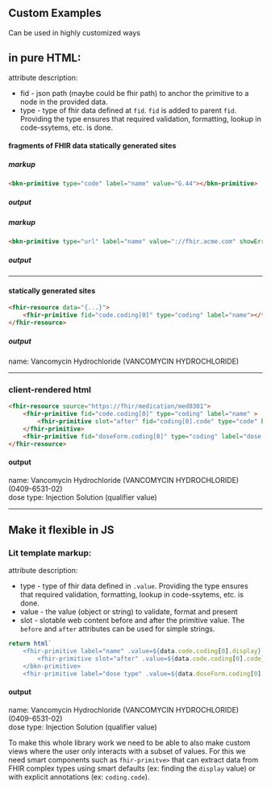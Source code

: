 
Custom Examples
--------

Can be used in highly customized ways


## in pure HTML:
attribute description:
* fid - json path (maybe could be fhir path) to anchor the primitive to a node in the provided data.
* type - type of fhir data defined at `fid`. `fid` is added to parent `fid`. Providing the type ensures that required
validation, formatting, lookup in code-ssytems, etc. is done.

#### fragments of FHIR data statically generated sites
##### markup
```html
<bkn-primitive type="code" label="name" value="G.44"></bkn-primitive>
```
##### output
<div style={{border:"solid lightgray 0.1rem", borderRadius:"0.2rem", padding:"0.5rem"}}>
    <bkn-primitive type="code" label="name" value="G.44"></bkn-primitive>
</div>

##### markup
```html
<bkn-primitive type="url" label="name" value="://fhir.acme.com" showError></bkn-primitive>
```
##### output
<div style={{border:"solid lightgray 0.1rem", borderRadius:"0.2rem", padding:"0.5rem"}}>
    <bkn-primitive type="url" label="name" value="://fhir.acme.com" showError></bkn-primitive>
</div>

----

#### statically generated sites
```html
<fhir-resource data="{...}">
    <fhir-primitive fid="code.coding[0]" type="coding" label="name"></fhir-primitive>
</fhir-resource>
```
##### output
<div style={{border:"solid lightgray 0.1rem", borderRadius:"0.2rem", padding:"0.5rem"}}>
    <div><span>name: </span><span>Vancomycin Hydrochloride (VANCOMYCIN HYDROCHLORIDE)</span></div>
</div>

----

### client-rendered html
```html
<fhir-resource source="https://fhir/medication/med0301">
    <fhir-primitive fid="code.coding[0]" type="coding" label="name" >
        <fhir-primitive slot="after" fid="coding[0].code" type="code" before="(" after=")">
    </fhir-primitive>
    <fhir-primitive fid="doseForm.coding[0]" type="coding" label="dose type"></fhir-primitive>
</fhir-resource>
```

#### output
<div style={{border:"solid lightgray 0.1rem", borderRadius:"0.2rem", padding:"0.5rem"}}>
    <div>
        <span>name: </span>
        <span>Vancomycin Hydrochloride (VANCOMYCIN HYDROCHLORIDE)</span>
        <span>(0409-6531-02)</span>
    </div>
    <div><span>dose type: </span><span>Injection Solution (qualifier value)</span></div>
</div>

----

## Make it flexible in JS

### Lit template markup:
attribute description:
* type - type of fhir data defined in `.value`. Providing the type ensures that required validation, formatting,
lookup in code-ssytems, etc. is done.
* value - the value (object or string) to validate, format and present
* slot - slotable web content before and after the primitive value. The `before` and `after` attributes can be used for
simple strings.

```js
return html`
    <fhir-primitive label="name" .value=${data.code.coding[0].display} >
        <fhir-primitive slot="after" .value=${data.code.coding[0].code} type="code" before="(" after=")">
    </bkn-primitive>
    <fhir-primitive label="dose type" .value=${data.doseForm.coding[0].display}></fhir-primitive>`
```

#### output
<div style={{border:"solid lightgray 0.1rem", borderRadius:"0.2rem", padding:"0.5rem"}}>
    <div>
        <span>name: </span>
        <span>Vancomycin Hydrochloride (VANCOMYCIN HYDROCHLORIDE)</span>
        <span>(0409-6531-02)</span>
    </div>
    <div><span>dose type: </span><span>Injection Solution (qualifier value)</span></div>
</div>

To make this whole library work we need to be able to also make custom views where the user only interacts with a
subset of values. For this we need smart components such as <code>fhir-primitve></code> that can extract data from
FHIR complex types using smart defaults (ex: finding the <code>display</code> value) or with explicit annotations
(ex: <code>coding.code</code>).
